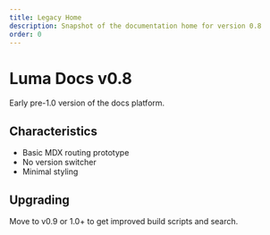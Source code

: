 ```yaml
---
title: Legacy Home
description: Snapshot of the documentation home for version 0.8
order: 0
---
```


# Luma Docs v0.8

Early pre-1.0 version of the docs platform.

## Characteristics

- Basic MDX routing prototype
- No version switcher
- Minimal styling

## Upgrading

Move to v0.9 or 1.0+ to get improved build scripts and search.
